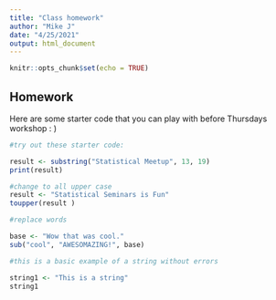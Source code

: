 ---
title: "Class homework"
author: "Mike J"
date: "4/25/2021"
output: html_document
---

```{r setup, include=FALSE}
knitr::opts_chunk$set(echo = TRUE)
```

## Homework

Here are some starter code that you can play with before Thursdays workshop : )



```{r hw1}

#try out these starter code:

result <- substring("Statistical Meetup", 13, 19)
print(result)
```

```{r hw2}
#change to all upper case
result <- "Statistical Seminars is Fun"
toupper(result )

#replace words

base <- "Wow that was cool."
sub("cool", "AWESOMAZING!", base)

#this is a basic example of a string without errors

string1 <- "This is a string"
string1

```

